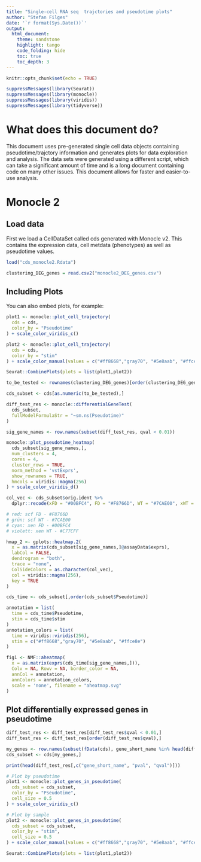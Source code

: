 ```yaml
---
title: "Single-cell RNA seq  trajctories and pseudotime plots"
author: "Stefan Filges"
date: '`r format(Sys.Date())`'
output: 
  html_document:
    theme: sandstone
    highlight: tango
    code_folding: hide
    toc: true
    toc_depth: 3
---
```


```r
knitr::opts_chunk$set(echo = TRUE)
```

```r
suppressMessages(library(Seurat))
suppressMessages(library(monocle))
suppressMessages(library(viridis))
suppressMessages(library(tidyverse))
```

# What does this document do?

This document uses pre-generated single cell data objects containing pseudotime/trajctory information and generates plots for data exploration and analysis. The data sets were generated using a different script, which can take a significant amount of time and is a long document containing code on many other issues. This document allows for faster and easier-to-use analysis.

# Monocle 2

## Load data

First we load a CellDataSet called cds generated with Monocle v2. This contains the expression data, cell metdata (phenotypes) as well as pseudotime values.

```r
load("cds_monocle2.Rdata")

clustering_DEG_genes = read.csv2("monocle2_DEG_genes.csv")
```

## Including Plots

You can also embed plots, for example:

```r
plot1 <- monocle::plot_cell_trajectory(
  cds = cds,
  color_by = "Pseudotime"
) + scale_color_viridis_c()

plot2 <- monocle::plot_cell_trajectory(
  cds = cds, 
  color_by = "stim"
) + scale_color_manual(values = c("#ff8668","gray70", "#5e8aab", "#ffce8e"))

Seurat::CombinePlots(plots = list(plot1,plot2))
```

```r
to_be_tested <- rownames(clustering_DEG_genes)[order(clustering_DEG_genes$qval)][1:100]

cds_subset <- cds[as.numeric(to_be_tested),]

diff_test_res <- monocle::differentialGeneTest(
  cds_subset,
  fullModelFormulaStr = "~sm.ns(Pseudotime)"
)

sig_gene_names <- row.names(subset(diff_test_res, qval < 0.01))

monocle::plot_pseudotime_heatmap(
  cds_subset[sig_gene_names,],
  num_clusters = 4,
  cores = 4,
  cluster_rows = TRUE,
  norm_method = 'vstExprs',
  show_rownames = TRUE,
  hmcols = viridis::magma(256)
) + scale_color_viridis_d()
```

```r
col_vec <- cds_subset$orig.ident %>% 
  dplyr::recode(xFD = "#00BFC4", FD = "#F8766D", WT = "#7CAE00", xWT = "#C77CFF")

# red: scf FD - #F8766D
# grün: scf WT - #7CAE00
# cyan: xen FD - #00BFC4
# violett: xen WT - #C77CFF

hmap_2 <- gplots::heatmap.2(
  x = as.matrix(cds_subset[sig_gene_names,]@assayData$exprs),
  labCol = FALSE, 
  dendrogram = "both",
  trace = "none",
  ColSideColors = as.character(col_vec),
  col = viridis::magma(256),
  key = TRUE
) 

```

```r
cds_time <- cds_subset[,order(cds_subset$Pseudotime)]

annotation = list(
  time = cds_time$Pseudotime,
  stim = cds_time$stim
)
annotation_colors = list(
  time = viridis::viridis(256),
  stim = c("#ff8668","gray70", "#5e8aab", "#ffce8e")
)

fig1 <- NMF::aheatmap(
  x = as.matrix(exprs(cds_time[sig_gene_names,])),
  Colv = NA, Rowv = NA, border_color = NA,
  annCol = annotation,
  annColors = annotation_colors, 
  scale = 'none', filename = "aheatmap.svg"
)
```

## Plot differentially expressed genes in pseudotime

```r
diff_test_res <- diff_test_res[diff_test_res$qval < 0.01,]
diff_test_res <- diff_test_res[order(diff_test_res$qval),]

my_genes <- row.names(subset(fData(cds), gene_short_name %in% head(diff_test_res$gene_short_name,3))) 
cds_subset <- cds[my_genes,]

print(head(diff_test_res[,c("gene_short_name", "pval", "qval")]))
```

```r
# Plot by pseudotime
plot1 <- monocle::plot_genes_in_pseudotime(
  cds_subset = cds_subset,
  color_by = "Pseudotime",
  cell_size = 0.5
) + scale_color_viridis_c()

# Plot by sample
plot2 <- monocle::plot_genes_in_pseudotime(
  cds_subset = cds_subset,
  color_by = "stim",
  cell_size = 0.5
) + scale_color_manual(values = c("#ff8668","gray70", "#5e8aab", "#ffce8e"))

Seurat::CombinePlots(plots = list(plot1,plot2))
```




